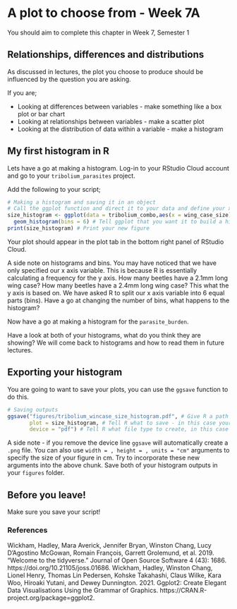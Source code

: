 # A plot to choose from - Week 7A

You should aim to complete this chapter in Week 7, Semester 1

## Relationships, differences and distributions

As discussed in lectures, the plot you choose to produce should be influenced by the question you are asking.

If you are;

* Looking at differences between variables - make something like a box plot or bar chart
* Looking at relationships between variables - make a scatter plot
* Looking at the distribution of data within a variable - make a histogram

## My first histogram in R 

Lets have a go at making a histogram. Log-in to your RStudio Cloud account and go to your `tribolium_parasites` project. 

Add the following to your script;

```r
# Making a histogram and saving it in an object
# Call the ggplot function and direct it to your data and define your x axis
size_histogram <- ggplot(data = tribolium_combo,aes(x = wing_case_size)) + 
  geom_histogram(bins = 6) # Tell ggplot that you want it to build a histogram with 6 equal sized bins
print(size_histogram) # Print your new figure
```

Your plot should appear in the plot tab in the bottom right panel of RStudio Cloud. 

A side note on histograms and bins. You may have noticed that we have only specified our x axis variable. This is because R is essentially calculating a frequency for the y axis. How many beetles have a 2.1mm long wing case? How many beetles have a 2.4mm long wing case? This what the y axis is based on. We have asked R to split our x axis variable into 6 equal parts (bins). Have a go at changing the number of bins, what happens to the histogram?

Now have a go at making a histogram for the `parasite_burden`. 

Have a look at both of your histograms, what do you think they are showing? We will come back to histograms and how to read them in future lectures. 

## Exporting your histogram

You are going to want to save your plots, you can use the `ggsave` function to do this.

```r
# Saving outputs
ggsave("figures/tribolium_wincase_size_histogram.pdf", # Give R a path to save to and a file name
       plot = size_histogram, # Tell R what to save - in this case your object
       device = "pdf") # Tell R what file type to create, in this case a pdf
```

A side note - if you remove the device line `ggsave` will automatically create a `.png` file. You can also use `width = , height = , units = "cm"` arguments to specify the size of your figure in cm. Try to incorporate these new arguments into the above chunk. Save both of your histogram outputs in your `figures` folder. 

## Before you leave!

Make sure you save your script!

### References

Wickham, Hadley, Mara Averick, Jennifer Bryan, Winston Chang, Lucy D’Agostino McGowan, Romain François, Garrett Grolemund, et al. 2019. “Welcome to the tidyverse.” Journal of Open Source Software 4 (43): 1686. https://doi.org/10.21105/joss.01686.
Wickham, Hadley, Winston Chang, Lionel Henry, Thomas Lin Pedersen, Kohske Takahashi, Claus Wilke, Kara Woo, Hiroaki Yutani, and Dewey Dunnington. 2021. Ggplot2: Create Elegant Data Visualisations Using the Grammar of Graphics. https://CRAN.R-project.org/package=ggplot2.